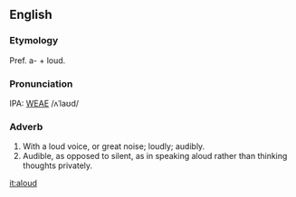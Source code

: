 ==English==
===Etymology===
Pref. a- + loud.

===Pronunciation===
IPA: [[WEAE]] /ʌˈlaʊd/

===Adverb===
# With a loud voice, or great noise; loudly; audibly.
# Audible, as opposed to silent, as in speaking aloud rather than thinking thoughts privately.

[[it:aloud]]